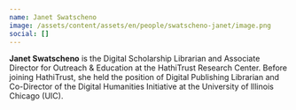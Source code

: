 ```yaml
---
name: Janet Swatscheno
image: /assets/content/assets/en/people/swatscheno-janet/image.png
social: []
---
```

**Janet Swatscheno** is the Digital Scholarship Librarian and Associate Director for Outreach & Education at the HathiTrust Research Center. Before joining HathiTrust, she held the position of Digital Publishing Librarian and Co-Director of the Digital Humanities Initiative at the University of Illinois Chicago (UIC).
